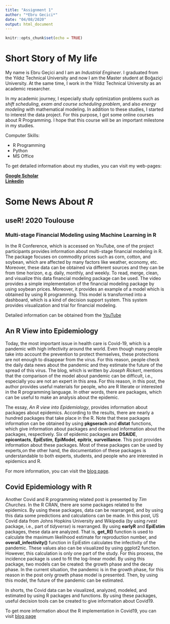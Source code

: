 ```yaml
---
title: "Assignment 1"
author: "*Ebru Gecici*"
date: "04/08/2020"
output: html_document
---
```


```r
knitr::opts_chunk$set(echo = TRUE)
```

# **Short Story of My life**

My name is Ebru Geçici and I am an *Industrial Engineer*. I graduated from the Yıldız Technical University and now I am the Master student at Boğaziçi University. At the same time, I work in the Yıldız Technical University as an academic researcher. 

In my academic journey, I especially study optimization problems such as *shift scheduling*, *exam and course scheduling problem*, and also *energy modeling* with mathematical modeling. In addition to these studies, I started to interest the data project. For this purpose, I got some online courses about R Programming. I hope that this course will be an important milestone in my studies.   

Computer Skills:

- R Programming
- Python 
- MS Office 

To get detailed information about my studies, you can visit my web-pages:

[**Google Scholar**](https://scholar.google.com/citations?hl=tr&user=t_fx7jwAAAAJ)  
[**Linkedin**](https://tr.linkedin.com/in/ebrugecici)

# **Some News About *R* **
## useR! 2020 Toulouse
### Multi-stage Financial Modeling using Machine Learning in R

In the R Conference, which is accessed on YouTube, one of the project participants provides information about multi-stage financial modeling in R. The package focuses on commodity prices such as corn, cotton, and soybean, which are affected by many factors like weather, economy, etc.  Moreover, these data can be obtained via different sources and they can be from time horizon, e.g. daily, monthly, and weekly. To read, merge, clean, and visualize this data financial modeling package can be used. The video provides a simple implementation of the financial modeling package by using soybean prices. Moreover, it provides an example of a model which is obtained by using R programming. This model is transformed into a dashboard, which is a kind of decision support system. This system provides visualization and trial for financial modeling.

Detailed information can be obtained from the [YouTube]( https://www.youtube.com/watch?v=-cgwDHzd0p4)

## An R View into Epidemiology 
Today, the most important issue in health care is Covid-19, which is a pandemic with high infectivity around the world. Even though many people take into account the prevention to protect themselves, these protections are not enough to disappear from the virus. For this reason, people check the daily data news about the pandemic and they estimate the future of the spread of this virus. The blog, which is written by *Joseph Rickert*, mentions that the comparison of the model about pandemic can be difficult, i.e., especially you are not an expert in this area.  For this reason, in this post, the author provides useful materials for people, who are R literate or interested in the R programming language. In other words, there are packages, which can be useful to make an analysis about the epidemic.

The essay, *An R view into Epidemiology*, provides information about packages about epidemics. According to the results, there are nearly a hundred packages that take place in the R. Note that these packages information can be obtained by using **pkgserach** and **dlstat** functions, which give information about packages and download information about the packages, respectively. Six of epidemic packages are **DSAIDE**, **epicontacts**,  **EpiEstim**, **EpiModel**, **epitrix**, **surveillance**. This post provides information about these packages. Most of these packages can be used by experts,on the other hand, the documentation of these packages is understandable to both experts, students, and people who are interested in epidemics and R.

For more information, you can visit the [blog page](https://rviews.rstudio.com/2020/05/20/some-r-resources-for-epidemiology/).


## Covid Epidemiology with R
Another Covid and R programming related post is presented by *Tim Churches*. In the R CRAN, there are some packages related to the epidemics. By using these packages, data can be rearranged, and by using this data some predictions and calculations can be made. In this post, US Covid data from Johns Hopkins University and Wikipedia (by using *rvest* package, i.e., part of *tidyverse*) is rearranged. By using **earlyR** and **EpiEstim** packages, these data are analyzed. That is, **get_R()** function is used to calculate the maximum likelihood estimate for reproduction number, and **overall_infectivity()** function in EpiEstim calculates the infectivity of the pandemic. These values also can be visualized by using ggplot2 function. However, this calculation is only one part of the study. For this process, the incidence package is used to fit the log-linear model. By using this package, two models can be created: the growth phase and the decay phase. In the current situation, the pandemic is in the growth phase, for this reason in the post only growth phase model is presented. Then, by using this model, the future of the pandemic can be estimated. 

In shorts, the Covid data can be visualized, analyzed, modeled, and estimated by using R packages and functions. By using these packages, useful decision tools can be created to give information about Covid19. 

To get more information about the R implementation in Covid19, you can visit [blog page](https://rviews.rstudio.com/2020/03/05/covid-19-epidemiology-with-r/)


